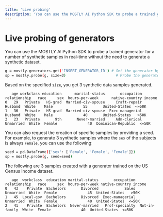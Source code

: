 ```yaml
---
title: 'Live probing'
description: 'You can use the MOSTLY AI Python SDK to probe a trained generator for a number of synthetic samples in real-time without the need to generate a synthetic dataset.'
---
```


# Live probing of generators

You can use the MOSTLY AI Python SDK to probe a trained generator for a number of synthetic samples in real-time without the need to generate a synthetic dataset.

```bash copy filename="python"
g = mostly.generators.get('INSERT_GENERATOR_ID') # Get the generator by its ID
sp = mostly.probe(g, size=3)                       # Probe the generator for 3 synthetic samples
```

Based on the specified `size`, you get 3 synthetic data samples generated.

```
   age workclass education      marital-status       occupation relationship   race     sex  hours-per-week      native-country income
0   29   Private   HS-grad  Married-civ-spouse     Craft-repair      Husband  White    Male              55       United-States  <=50K
1   36   Private   HS-grad  Married-civ-spouse  Exec-managerial      Husband  White    Male              40       United-States   >50K
2   23   Private       9th       Never-married     Adm-clerical    Unmarried  White  Female              40  Dominican-Republic  <=50K
```

You can also request the creation of specific samples by providing a seed. For example, to generate 3 synthetic samples where the `sex` of the subjects is always `Female`, you can use the following:

```bash copy filename="python"
seed = pd.DataFrame({'sex': ['Female', 'Female', 'Female']})
sp = mostly.probe(g, seed=seed)
```

The following are 3 samples created with a generator trained on the US Census Income dataset.

```
   age  workclass  education marital-status       occupation   relationship   race     sex  hours-per-week native-country income
0   43    Private  Bachelors       Divorced            Sales      Unmarried  White  Female              45  United-States   >50K
1   45  Local-gov  Bachelors       Divorced  Exec-managerial      Unmarried  White  Female              40  United-States  <=50K
2   41    Private  Bachelors  Never-married   Prof-specialty  Not-in-family  White  Female              40  United-States  <=50K
```
